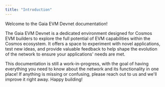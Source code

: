 ```yaml
---
title: "Introduction"
---
```


Welcome to the Gaia EVM Devnet documentation!

The Gaia EVM Devnet is a dedicated environment designed for Cosmos EVM builders to explore the full potential of EVM capabilities within the Cosmos ecosystem. It offers a space to experiment with novel applications, test new ideas, and provide valuable feedback to help shape the evolution of the network to ensure your applications' needs are met.

This documentation is still a work-in-progress, with the goal of having everything you need to know about the network and its functionality in one place! If anything is missing or confusing, please reach out to us and we'll improve it right away. Happy building!